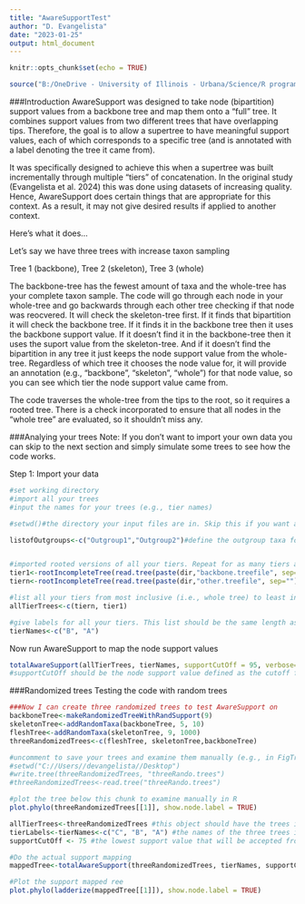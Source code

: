 ```yaml
---
title: "AwareSupportTest"
author: "D. Evangelista"
date: "2023-01-25"
output: html_document
---
```


```r
knitr::opts_chunk$set(echo = TRUE)
```


```r
source("B:/OneDrive - University of Illinois - Urbana/Science/R programs/Roach_brain_Phylos/AwareSupport/node support transfering.R") #path to R source file

```

###Introduction
AwareSupport was designed to take node (bipartition) support values from a backbone tree and map them onto a "full" tree. It combines support values from two different trees that have overlapping tips. Therefore, the goal is to allow a supertree to have meaningful support values, each of which corresponds to a specific tree (and is annotated with a label denoting the tree it came from).

It was specifically designed to achieve this when a supertree was built incrementally through multiple "tiers" of concatenation. In the original study (Evangelista et al. 2024) this was done using datasets of increasing quality. Hence, AwareSupport does certain things that are appropriate for this context. As a result, it may not give desired results if applied to another context.

Here's what it does...

Let's say we have three trees with increase taxon sampling

Tree 1 (backbone), Tree 2 (skeleton), Tree 3 (whole)

The backbone-tree has the fewest amount of taxa and the whole-tree has your complete taxon sample. The code will go through each node in your whole-tree and go backwards through each other tree checking if that node was reocvered. It will check the skeleton-tree first. If it finds that bipartition it will check the backbone tree. If it finds it in the backbone tree then it uses the backbone support value. If it doesn't find it in the backbone-tree then it uses the suport value from the skeleton-tree. And if it doesn't find the bipartition in any tree it just keeps the node support value from the whole-tree. Regardless of which tree it chooses the node value for, it will provide an annotation (e.g., "backbone", "skeleton", "whole") for that node value, so you can see which tier the node support value came from. 

The code traverses the whole-tree from the tips to the root, so it requires a rooted tree. There is a check incorporated to ensure that all nodes in the "whole tree" are evaluated, so it shouldn't miss any.


###Analying your trees
Note: If you don't want to import your own data you can skip to the next section and simply simulate some trees to see how the code works.

Step 1: Import your data


```r
#set working directory
#import all your trees
#input the names for your trees (e.g., tier names)

#setwd()#the directory your input files are in. Skip this if you want all your files in the same folder as this R notebook

listofOutgroups<-c("Outgroup1","Outgroup2")#define the outgroup taxa for your trees. If you most distant outgroup is in all trees then you only need to have a list of one element. Otherwise, make this object a list of multiple outgroups starting from the most distant to the most closely related to the ingroup. If the latter case, the support values in the outgroup (only) will likely not be correct.


#imported rooted versions of all your tiers. Repeat for as many tiers as needed
tier1<-rootIncompleteTree(read.tree(paste(dir,"backbone.treefile", sep="")), listofOutgroups)
tiern<-rootIncompleteTree(read.tree(paste(dir,"other.treefile", sep="")), listofOutgroups)

#list all your tiers from most inclusive (i.e., whole tree) to least inclusive (i.e., backbone tree).
allTierTrees<-c(tiern, tier1)

#give labels for all your tiers. This list should be the same length as allTierTrees. Shorter labels are better
tierNames<-c("B", "A")


```

Now run AwareSupport to map the node support values
```r

totalAwareSupport(allTierTrees, tierNames, supportCutOff = 95, verbose=FALSE)
#supportCutOff should be the node support value defined as the cutoff for your constraints between tiers. 100 is the most conservative. If your cutoff varied per tier you cannot specify that here. I recommend you choose some value intermediate between your actual cutoffs, but the result may not be ideal.


```




###Randomized trees
Testing the code with random trees

```r
###Now I can create three randomized trees to test AwareSupport on
backboneTree<-makeRandomizedTreeWithRandSupport(9)
skeletonTree<-addRandomTaxa(backboneTree, 5, 10)
fleshTree<-addRandomTaxa(skeletonTree, 9, 1000)
threeRandomizedTrees<-c(fleshTree, skeletonTree,backboneTree)

#uncomment to save your trees and examine them manually (e.g., in FigTree)
#setwd("C://Users//devangelista//Desktop") 
#write.tree(threeRandomizedTrees, "threeRando.trees")
#threeRandomizedTrees<-read.tree("threeRando.trees")

#plot the tree below this chunk to examine manually in R
plot.phylo(threeRandomizedTrees[[1]], show.node.label = TRUE)

```

```r

allTierTrees<-threeRandomizedTrees #this object should have the trees in order from highest tier to lowest tier (i.e. most inclusive to least inclusive)
tierLabels<-tierNames<-c("C", "B", "A") #the names of the three trees in the same order as the trees
supportCutOff <- 75 #the lowest support value that will be accepted from a tier. You can also try anything you like for this test but 65 to 90 is recommended

#Do the actual support mapping
mappedTree<-totalAwareSupport(threeRandomizedTrees, tierNames, supportCutOff)

#Plot the support mapped ree
plot.phylo(ladderize(mappedTree[[1]]), show.node.label = TRUE)

```


